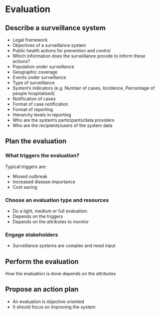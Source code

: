 # Evaluation  {.unnumbered}

## Describe a surveillance system
- Legal framework 
- Objectives of a surveillance system
- Public health actions for prevention and control
- Which information does the surveillance provide to inform these actions?
- Population under surveillance	
- Geographic coverage	
- Events under surveillance 
-	Type of surveillance	
- System’s indicators (e.g. Number of cases, Incidence, Percentage of people hospitalised)
- Notification of cases		
- Format of case notification	
- Format of reporting	
- Hierarchy levels in reporting	
- Who are the system’s participants/data providers
-	Who are the recipients/users of the system data 



## Plan the evaluation

### What triggers the evaluation?

Typical triggers are:

- Missed outbreak
- Increased disease importance
- Cost saving

### Choose an evaluation type and resources

- Do a light, medium or full evaluation.
- Depends on the triggers
- Depends on the attributes to monitor


### Engage stakeholders

- Surveillance systems are complex and need input 

## Perform the evaluation
How the evaluation is done depends on the attributes



## Propose an action plan
- An evaluation is objective oriented 
- It should focus on improving the system
